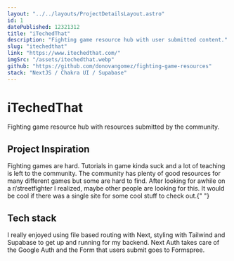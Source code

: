 ```yaml
---
layout: "../../layouts/ProjectDetailsLayout.astro"
id: 1
datePublished: 12321312
title: "iTechedThat"
description: "Fighting game resource hub with user submitted content."
slug: "itechedthat"
link: "https://www.itechedthat.com/"
imgSrc: "/assets/itechedthat.webp"
github: "https://github.com/donovangomez/fighting-game-resources"
stack: "NextJS / Chakra UI / Supabase"
---
```


<h1 class="text-5xl mt-14">iTechedThat</h1>

<p class="text-xl my-4">
  Fighting game resource hub with resources submitted by the community.
</p>

<h2 class="text-3xl my-4">Project Inspiration</h2>

<p class="text-xl my-4">
  Fighting games are hard. Tutorials in game kinda suck and a lot of teaching is
  left to the community. The community has plenty of good resources for many
  different games but some are hard to find. After looking for awhile on a
  r/streetfighter I realized, maybe other people are looking for this. It would
  be cool if there was a single site for some cool stuff to check out.{" "}
</p>

<h2 class="text-3xl my-4">Tech stack</h2>

<p class="text-xl my-4">
  I really enjoyed using file based routing with Next, styling with Tailwind and
  Supabase to get up and running for my backend. Next Auth takes care of the
  Google Auth and the Form that users submit goes to Formspree.
</p>
